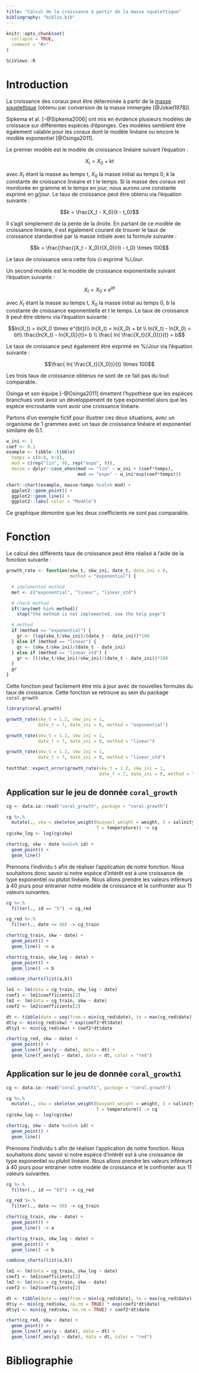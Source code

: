 ```yaml
---
title: "Calcul de la croissance à partir de la masse squelettique"
bibliography: "biblio.bib"
---
```


```r
knitr::opts_chunk$set(
  collapse = TRUE,
  comment = "#>"
)
```

```r
SciViews::R
```

# Introduction

La croissance des coraux peut être déterminée à partir de la [masse squelettique](https://econum.github.io/coral.growth/articles/skeleton_weight_french.html) (obtenu par conversion de la masse immergée [@Jokiel1978]).

Sipkema et al. [-@Sipkema2006] ont mis en évidence plusieurs modèles de croissace sur différentes espèces d'éponges. Ces modèles semblent être également valable pour les coraux dont le modèle linéaire ou encore le modèle exponentiel [@Osinga2011].

Le premier modèle est le modèle de croissance linéaire suivant l'équation :

$$X_t = X_0 + kt$$

avec $X_t$ étant la masse au temps t, $X_0$ la masse initial au temps 0, $k$ la constante de croissance linéaire et $t$ le temps. Si la masse des coraux est monitorée en gramme et le temps en jour, nous aurons une constante exprimé en $g/jour$. Le taux de croissance peut être obtenu via l'équation suivante :

$$k =  \frac{X_t - X_0}{t - t_0}$$

Il s'agit simplement de la pente de la droite. En partant de ce modèle de croissance linéaire, il est également courant de trouver le taux de croissance standardisé par la masse initiale avec la formule suivante :

$$k =  \frac{\frac{(X_t - X_0)}{X_0}}{t - t_0} \times 100$$

Le taux de croissance sera cette fois ci exprimé $\%/Jour$.

Un second modèle est le modèle de croissance exponentielle suivant l'équation suivante : 

$$X_t = X_0 \times e^{bt}$$

avec $X_t$ étant la masse au temps t, $X_0$ la masse initial au temps 0, $b$ la constante de croissance exponentielle et $t$ le temps. Le taux de croissance $b$ peut être obtenu via l'équation suivante :

$$ln(X_t) = ln(X_0 \times e^{bt})\\ ln(X_t) = ln(X_0) + bt \\ ln(X_t) - ln(X_0) = bt\\ \frac{ln(X_t) - ln(X_0)}{t}= b \\ \frac{ ln( \frac{X_t}{X_0})}{t} = b$$

Le taux de croissance peut également être exprimé en $\%/Jour$ via l'équation suivante :

$$\frac{ ln( \frac{X_t}{X_0})}{t} \times 100$$

Les trois taux de croissance obtenus ne sont de ce fait pas du tout comparable.

Osinga et son équipe [-@Osinga2011] émettent l'hypothèse que les espèces branchues vont avoir un développement de type exponentiel alors que les espèce encroutante vont avoir une croissance linéaire.

Partons d'un exemple fictif pour illustrer ces deux situations, avec un organisme de 1 grammes avec un taux de croissance linéaire et exponentiel similaire de 0.1.

```r
w_ini <- 1
coef <- 0.1
example <- tibble::tibble(
  temps = c(0:8, 0:8), 
  mod = c(rep("lin", 9), rep("expo", 9)),
  masse = dplyr::case_when(mod == "lin" ~ w_ini + (coef*temps),
                           mod == "expo" ~ w_ini*exp(coef*temps)))

chart::chart(example, masse~temps %col=% mod) +
  ggplot2::geom_point() +
  ggplot2::geom_line() +
  ggplot2::labs( color = "Modèle")
```

Ce graphique démontre que les deux coefficients ne sont pas comparable. 

# Fonction

Le calcul des différents taux de croissance peut être réalisé à l'aide de la fonction suivante : 

```r
growth_rate <- function(skw_t, skw_ini, date_t, date_ini = 0,
                        method = "exponential") {

  # implemented method
  met <- c("exponential", "linear", "linear_std")

  # check method
  if(!any(met %in% method))
    stop("the method is not implemented. see the help page")

  # method
  if (method == "exponential") {
    gr <- (log(skw_t/skw_ini)/(date_t - date_ini))*100
  } else if (method == "linear") {
    gr <- (skw_t/skw_ini)/(date_t - date_ini)
  } else if (method == "linear_std") {
    gr <- (((skw_t/skw_ini)/skw_ini)/(date_t - date_ini))*100
  }
  gr
}
```

Cette fonction peut facilement être mis à jour avec de nouvelles formules du taux de croissance. Cette fonction se retrouve au sein du package `coral.growth`

```r
library(coral.growth)
```

```r
growth_rate(skw_t = 1.2, skw_ini = 1, 
            date_t = 7, date_ini = 0, method = "exponential")

growth_rate(skw_t = 1.2, skw_ini = 1, 
            date_t = 7, date_ini = 0, method = "linear")

growth_rate(skw_t = 1.2, skw_ini = 1, 
            date_t = 7, date_ini = 0, method = "linear_std")
            
testthat::expect_error(growth_rate(skw_t = 1.2, skw_ini = 1, 
                                   date_t = 7, date_ini = 0, method = "expo"))
```


## Application sur le jeu de donnée `coral_growth`

```r
cg <- data.io::read("coral_growth", package = "coral.growth")
```


```r
cg %>.%
  mutate(., skw = skeleton_weight(buoyant_weight = weight, S = salinity,
                                  T = temperature)) -> cg
cg$skw_log <- log(cg$skw)

chart(cg, skw ~ date %col=% id) +
  geom_point() +
  geom_line()
```

Prennons l'individu `5` afin de réaliser l'application de notre fonction. Nous souhaitons donc savoir si notre espèce d'intérêt est à une croissance de type exponentiel ou plutot  linéaire. Nous allons prendre les valeurs inféreurs à 40 jours pour entrainer notre modèle de croissance et le confronter aux 11 valeurs suivantes.

```r
cg %>.%
  filter(., id == "5") -> cg_red

cg_red %>.%
  filter(., date <= 40) -> cg_train
```


```r
chart(cg_train, skw ~ date) +
  geom_point() +
  geom_line() -> a

chart(cg_train, skw_log ~ date) +
  geom_point() +
  geom_line() -> b

combine_charts(list(a,b))
```


```r
lm1 <- lm(data = cg_train, skw_log ~ date)
coef1 <- lm1$coefficients[2]
lm2 <- lm(data = cg_train, skw ~ date)
coef2 <- lm2$coefficients[2]
```

```r
dt <- tibble(date = seq(from = min(cg_red$date), to = max(cg_red$date) + 20))
dt$y <- min(cg_red$skw) * exp(coef1*dt$date)
dt$y1 <- min(cg_red$skw) + coef2*dt$date

chart(cg_red, skw ~ date) +
  geom_point() +
  geom_line(f_aes(y ~ date), data = dt) +
  geom_line(f_aes(y1 ~ date), data = dt, color = "red")
```

## Application sur le jeu de donnée `coral_growth1`

```r
cg <- data.io::read("coral_growth1", package = "coral.growth")
```


```r
cg %>.%
  mutate(., skw = skeleton_weight(buoyant_weight = weight, S = salinity,
                                  T = temperature)) -> cg
cg$skw_log <- log(cg$skw)

chart(cg, skw ~ date %col=% id) +
  geom_point() +
  geom_line()
```

Prennons l'individu `5` afin de réaliser l'application de notre fonction. Nous souhaitons donc savoir si notre espèce d'intérêt est à une croissance de type exponentiel ou plutot  linéaire. Nous allons prendre les valeurs inféreurs à 40 jours pour entrainer notre modèle de croissance et le confronter aux 11 valeurs suivantes.

```r
cg %>.%
  filter(., id == "83") -> cg_red

cg_red %>.%
  filter(., date <= 50) -> cg_train
```


```r
chart(cg_train, skw ~ date) +
  geom_point() +
  geom_line() -> a

chart(cg_train, skw_log ~ date) +
  geom_point() +
  geom_line() -> b

combine_charts(list(a,b))
```


```r
lm1 <- lm(data = cg_train, skw_log ~ date)
coef1 <- lm1$coefficients[2]
lm2 <- lm(data = cg_train, skw ~ date)
coef2 <- lm2$coefficients[2]
```

```r
dt <- tibble(date = seq(from = min(cg_red$date), to = max(cg_red$date) + 20))
dt$y <- min(cg_red$skw, na.rm = TRUE) * exp(coef1*dt$date)
dt$y1 <- min(cg_red$skw, na.rm = TRUE) + coef2*dt$date

chart(cg_red, skw ~ date) +
  geom_point() +
  geom_line(f_aes(y ~ date), data = dt) +
  geom_line(f_aes(y1 ~ date), data = dt, color = "red")
```


# Bibliographie
